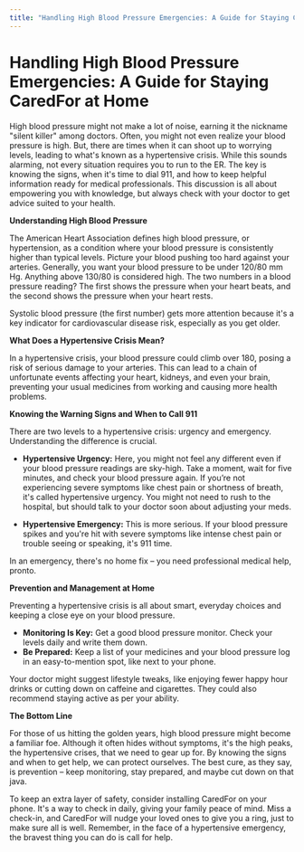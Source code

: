 ```yaml
---
title: "Handling High Blood Pressure Emergencies: A Guide for Staying CaredFor at Home"
---
```


# Handling High Blood Pressure Emergencies: A Guide for Staying CaredFor at Home

High blood pressure might not make a lot of noise, earning it the nickname "silent killer" among doctors. Often, you might not even realize your blood pressure is high. But, there are times when it can shoot up to worrying levels, leading to what's known as a hypertensive crisis. While this sounds alarming, not every situation requires you to run to the ER. The key is knowing the signs, when it's time to dial 911, and how to keep helpful information ready for medical professionals. This discussion is all about empowering you with knowledge, but always check with your doctor to get advice suited to your health.

**Understanding High Blood Pressure**

The American Heart Association defines high blood pressure, or hypertension, as a condition where your blood pressure is consistently higher than typical levels. Picture your blood pushing too hard against your arteries. Generally, you want your blood pressure to be under 120/80 mm Hg. Anything above 130/80 is considered high. The two numbers in a blood pressure reading? The first shows the pressure when your heart beats, and the second shows the pressure when your heart rests.

Systolic blood pressure (the first number) gets more attention because it's a key indicator for cardiovascular disease risk, especially as you get older.

**What Does a Hypertensive Crisis Mean?**

In a hypertensive crisis, your blood pressure could climb over 180, posing a risk of serious damage to your arteries. This can lead to a chain of unfortunate events affecting your heart, kidneys, and even your brain, preventing your usual medicines from working and causing more health problems.

**Knowing the Warning Signs and When to Call 911**

There are two levels to a hypertensive crisis: urgency and emergency. Understanding the difference is crucial.

- **Hypertensive Urgency:** Here, you might not feel any different even if your blood pressure readings are sky-high. Take a moment, wait for five minutes, and check your blood pressure again. If you’re not experiencing severe symptoms like chest pain or shortness of breath, it's called hypertensive urgency. You might not need to rush to the hospital, but should talk to your doctor soon about adjusting your meds.

- **Hypertensive Emergency:** This is more serious. If your blood pressure spikes and you're hit with severe symptoms like intense chest pain or trouble seeing or speaking, it's 911 time. 

In an emergency, there's no home fix – you need professional medical help, pronto.

**Prevention and Management at Home**

Preventing a hypertensive crisis is all about smart, everyday choices and keeping a close eye on your blood pressure.

- **Monitoring Is Key:** Get a good blood pressure monitor. Check your levels daily and write them down.
- **Be Prepared:** Keep a list of your medicines and your blood pressure log in an easy-to-mention spot, like next to your phone.

Your doctor might suggest lifestyle tweaks, like enjoying fewer happy hour drinks or cutting down on caffeine and cigarettes. They could also recommend staying active as per your ability.

**The Bottom Line**

For those of us hitting the golden years, high blood pressure might become a familiar foe. Although it often hides without symptoms, it's the high peaks, the hypertensive crises, that we need to gear up for. By knowing the signs and when to get help, we can protect ourselves. The best cure, as they say, is prevention – keep monitoring, stay prepared, and maybe cut down on that java.

To keep an extra layer of safety, consider installing CaredFor on your phone. It's a way to check in daily, giving your family peace of mind. Miss a check-in, and CaredFor will nudge your loved ones to give you a ring, just to make sure all is well. Remember, in the face of a hypertensive emergency, the bravest thing you can do is call for help.
